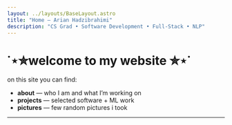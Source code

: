 ```yaml
---
layout: ../layouts/BaseLayout.astro
title: "Home — Arian Hadzibrahimi"
description: "CS Grad • Software Development • Full-Stack • NLP"
---
```


# ˙⋆✮welcome to my website ✮⋆˙

on this site you can find:

- **about** — who I am and what I’m working on  
- **projects** — selected software + ML work
- **pictures** — few random pictures i took
---
